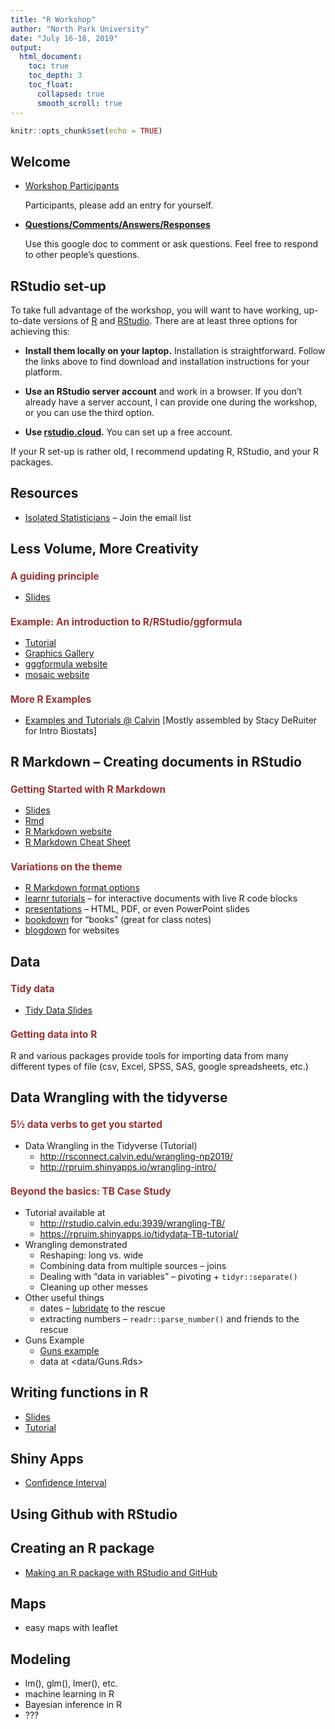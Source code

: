 ```yaml
---
title: "R Workshop"
author: "North Park University"
date: "July 16-18, 2019"
output: 
  html_document: 
    toc: true
    toc_depth: 3
    toc_float:
      collapsed: true
      smooth_scroll: true
---
```


```r
knitr::opts_chunk$set(echo = TRUE)
```

<style>
h3 {
  font-size: 110%;
  color: #993333;
}

h4 {
  font-size: 105%;
}
</style>



## Welcome

* [Workshop Participants](https://docs.google.com/document/d/1pi88Tqayp1A4B8ZEyA-0d6omuUrFsUy7q_DKAoGO-ss/edit?usp=sharing)

    Participants, please add an entry for yourself.

* [**Questions/Comments/Answers/Responses**](https://docs.google.com/document/d/1PKc8DBh3oIxGid43CvhFO0vCqaS9fEep_prD7HxXN9Y/edit?usp=sharing)

    Use this google doc to comment or ask questions.  Feel free to respond to other people's questions.
    
## RStudio set-up

To take full advantage of the workshop, you will want to have
working, up-to-date versions of [R](https://www.r-project.org/) and
[RStudio](https://www.rstudio.com/). There are at least three
options for achieving this:
    
* **Install them locally on your laptop.** Installation is
straightforward. Follow the links above to find download 
and installation instructions for your platform.
   
* **Use an RStudio server account** and work in a browser. If you don't
already have a server account, I can provide one during the workshop, or you
can use the third option.
    
* **Use [rstudio.cloud](https://rstudio.cloud).** You can set
up a free account.
    
If your R set-up is rather old, I recommend updating R, RStudio, and your 
R packages.

## Resources

* [Isolated Statisticians](https://ww2.amstat.org/committees/isostat/isostat.html) -- Join the email list

## Less Volume, More Creativity

### A guiding principle

* [Slides](less-volume/less-volume-slides.html)

### Example: An introduction to R/RStudio/ggformula

* [Tutorial](http://rsconnect.calvin.edu:3939/less-volume-np2019/)
* [Graphics Gallery](https://docs.google.com/presentation/d/1nl3XHQGbYPeG_mf4aBBGaEFDKGerABc3AvuZNA7PsnM/edit?usp=sharing)
* [gggformula website](https://projectmosaic.github.io/ggformula/)
* [mosaic website](https://projectmosaic.github.io/ggformula/)

### More R Examples

* [Examples and Tutorials @ Calvin](http://rsconnect.calvin.edu:3939/connect/#/apps/94/access) [Mostly assembled by Stacy DeRuiter for Intro Biostats]

## R Markdown -- Creating documents in RStudio

### Getting Started with R Markdown 

* [Slides](rmarkdown/rmarkdown-slides.html)
* [Rmd](rmarkdown/rmarkdown-slides.Rmd)
* [R Markdown website](https://rmarkdown.rstudio.com/lesson-1.html)
* [R Markdown Cheat Sheet](https://www.rstudio.com/wp-content/uploads/2015/02/rmarkdown-cheatsheet.pdf)

### Variations on the theme

* [R Markdown format options](https://rmarkdown.rstudio.com/formats.html)
* [learnr tutorials](https://rstudio.github.io/learnr/) -- for interactive documents with live R code blocks 
* [presentations](https://rmarkdown.rstudio.com/lesson-11.html) -- HTML, PDF, or even PowerPoint slides
* [bookdown](https://bookdown.org/) for "books" (great for class notes)
* [blogdown](https://bookdown.org/yihui/blogdown/) for websites

## Data

### Tidy data

* [Tidy Data Slides](tidy-data/tidy-data-slides.html)

### Getting data into R

R and various packages provide tools for importing data from many different
types of file (csv, Excel, SPSS, SAS, google spreadsheets, etc.)

## Data Wrangling with the tidyverse

### 5&frac12; data verbs to get you started

* Data Wrangling in the Tidyverse (Tutorial)
    * <http://rsconnect.calvin.edu/wrangling-np2019/>
    * <http://rpruim.shinyapps.io/wrangling-intro/>

### Beyond the basics: TB Case Study

* Tutorial available at
    * <http://rstudio.calvin.edu:3939/wrangling-TB/>
    * <https://rpruim.shinyapps.io/tidydata-TB-tutorial/>

* Wrangling demonstrated
    * Reshaping: long vs. wide
    * Combining data from multiple sources -- joins
    * Dealing with "data in variables" -- pivoting +  `tidyr::separate()` 
    * Cleaning up other messes 

* Other useful things
    * dates -- [lubridate](https://lubridate.tidyverse.org/) to the rescue
    * extracting numbers -- `readr::parse_number()` and friends to the rescue
    
* Guns Example
    * [Guns example](Guns.html)
    * data at <data/Guns.Rds>

## Writing functions in R

* [Slides](writing-functions/tom-dick-harry-slides.html)
* [Tutorial](http://rsconnect.calvin.edu:3939/writing-functions-2019/)

## Shiny Apps

* [Confidence Interval](http://shiny.calvin.edu/rpruim/CIs/)

## Using Github with RStudio

## Creating an R package

* [Making an R package with RStudio and GitHub](http://rpruim.github.io/talks/R-Packages/R-packages-slides.html)

## Maps

* easy maps with leaflet 

## Modeling

* lm(), glm(), lmer(), etc.
* machine learning in R 
* Bayesian inference in R 
* ???

